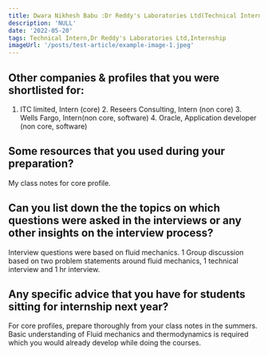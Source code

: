 ```yaml
---
title: Dwara Nikhesh Babu :Dr Reddy's Laboratories Ltd(Technical Intern)
description: 'NULL' 
date: '2022-05-20'
tags: Technical Intern,Dr Reddy's Laboratories Ltd,Internship
imageUrl: '/posts/test-article/example-image-1.jpeg'
---
```


## Other companies & profiles that you were shortlisted for:
1. ITC limited, Intern (core) 2. Reseers Consulting, Intern (non core) 3. Wells Fargo, Intern(non core, software) 4. Oracle, Application developer (non core, software)

## Some resources that you used during your preparation?
My class notes for core profile.

## Can you list down the the topics on which questions were asked in the interviews or any other insights on the interview process?
Interview questions were based on fluid mechanics. 1 Group discussion based on two problem statements around fluid mechanics, 1 technical interview and 1 hr interview. 
## Any specific advice that you have for students sitting for internship next year?
For core profiles, prepare thoroughly from your class notes in the summers. Basic understanding of Fluid mechanics and thermodynamics is required which you would already develop while doing the courses.

